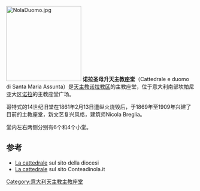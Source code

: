[[File:NolaDuomo.jpg|200px]]
'''诺拉圣母升天主教座堂'''（Cattedrale e duomo di Santa Maria Assunta）是[[天主教诺拉教区|天主教诺拉教区]]的主教座堂，位于意大利南部坎帕尼亚大区[[诺拉|诺拉]]的主教座堂广场。

哥特式的14世纪旧堂在1861年2月13日遭纵火烧毁后，于1869年至1909年兴建了目前的主教座堂，新文艺复兴风格，建筑师Nicola Breglia。

堂内左右两侧分别有6个和4个小堂。

==参考==
* [http://www.diocesinola.it/?q=node/38 La cattedrale] {{Wayback|url=http://www.diocesinola.it/?q=node%2F38 |date=20160304063736 }} sul sito della diocesi
* [https://web.archive.org/web/20140718071539/http://www.conteanolana.it/uomini%20illustri%20libro%20a-e/duomo%20di%20nola.htm La cattedrale] sul sito Conteadinola.it
[[Category:意大利天主教主教座堂|Category:意大利天主教主教座堂]]